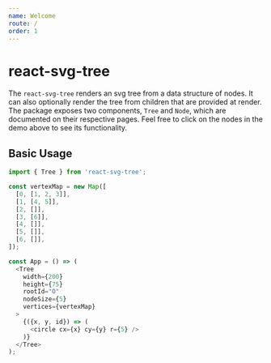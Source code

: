 ```yaml
---
name: Welcome
route: /
order: 1
---
```



# react-svg-tree

<TreeDemo />

The `react-svg-tree` renders an svg tree from a data structure of nodes. It can also optionally render the tree from children that are provided at render. The package exposes two components, `Tree` and `Node`, which are documented on their respective pages. Feel free to click on the nodes in the demo above to see its functionality.

## Basic Usage

```js
import { Tree } from 'react-svg-tree';

const vertexMap = new Map([
  [0, [1, 2, 3]],
  [1, [4, 5]],
  [2, []],
  [3, [6]],
  [4, []],
  [5, []],
  [6, []],
]);

const App = () => (
  <Tree
    width={200}
    height={75}
    rootId="O"
    nodeSize={5}
    vertices={vertexMap}
  >
    {({x, y, id}) => (
      <circle cx={x} cy={y} r={5} />
    )}
  </Tree>
);
```